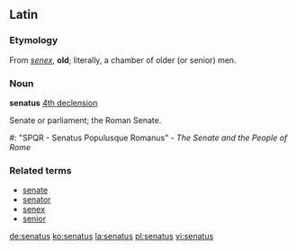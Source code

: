==Latin==

===Etymology===
From ''[[senex]]'', '''old'''; literally, a chamber of older (or senior) men.

===Noun===
'''senatus''' {{m}} [[Appendix:Latin fourth declension|4th declension]]

Senate or parliament; the Roman Senate.
#: "SPQR - Senatus Populusque Romanus" - ''The Senate and the People of Rome''

===Related terms===
*[[senate]]
*[[senator]]
*[[senex]]
*[[senior]]

[[de:senatus]]
[[ko:senatus]]
[[la:senatus]]
[[pl:senatus]]
[[vi:senatus]]